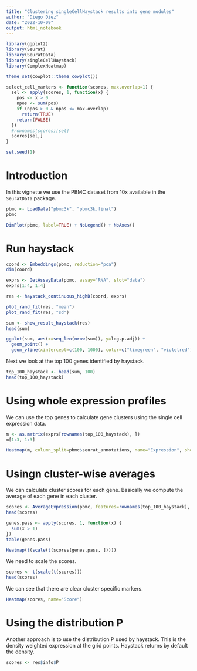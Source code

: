 ---
title: "Clustering singleCellHaystack results into gene modules"
author: "Diego Diez"
date: "2022-10-09"
output: html_notebook
---

```{r setup}
library(ggplot2)
library(Seurat)
library(SeuratData)
library(singleCellHaystack)
library(ComplexHeatmap)

theme_set(cowplot::theme_cowplot())

select_cell_markers <- function(scores, max.overlap=1) {
  sel <- apply(scores, 1, function(x) {
    pos <- x > 0
    npos <- sum(pos)
    if (npos > 0 & npos <= max.overlap)
      return(TRUE)
    return(FALSE)
  })
  #rownames(scores)[sel]
  scores[sel,]
}

set.seed(1)
```

# Introduction

In this vignette we use the PBMC dataset from 10x available in the `SeuratData` package.

```{r}
pbmc <- LoadData("pbmc3k", "pbmc3k.final")
pbmc
```

```{r}
DimPlot(pbmc, label=TRUE) + NoLegend() + NoAxes()
```

# Run haystack

```{r}
coord <- Embeddings(pbmc, reduction="pca")
dim(coord)
```

```{r}
exprs <- GetAssayData(pbmc, assay="RNA", slot="data")
exprs[1:4, 1:4]
```

```{r}
res <- haystack_continuous_highD(coord, exprs)
```

```{r}
plot_rand_fit(res, "mean")
plot_rand_fit(res, "sd")
```

```{r}
sum <- show_result_haystack(res)
head(sum)
```

```{r}
ggplot(sum, aes(x=seq_len(nrow(sum)), y=log.p.adj)) +
  geom_point() + 
  geom_vline(xintercept=c(100, 1000), color=c("limegreen", "violetred"))
```

Next we look at the top 100 genes identified by haystack.

```{r}
top_100_haystack <- head(sum, 100)
head(top_100_haystack)
```

# Using whole expression profiles

We can use the top genes to calculate gene clusters using the single cell expression data.

```{r}
m <- as.matrix(exprs[rownames(top_100_haystack), ])
m[1:3, 1:3]
```

```{r fig.width=4, fig.height=8}
Heatmap(m, column_split=pbmc$seurat_annotations, name="Expression", show_column_names=FALSE, column_title_rot=45)
```

# Usingn cluster-wise averages

We can calculate cluster scores for each gene. Basically we compute the average of each gene in each cluster.

```{r}
scores <- AverageExpression(pbmc, features=rownames(top_100_haystack), assays="RNA")[["RNA"]]
head(scores)
```
```{r}
genes.pass <- apply(scores, 1, function(x) {
  sum(x > 1)
})
table(genes.pass)
```

```{r}
Heatmap(t(scale(t(scores[genes.pass, ]))))
```

We need to scale the scores.

```{r}
scores <- t(scale(t(scores)))
head(scores)
```
We can see that there are clear cluster specific markers.

```{r fig.width=4, fig.height=8}
Heatmap(scores, name="Score")
```
# Using the distribution P

Another approach is to use the distribution P used by haystack. This is the density weighted expression at the grid points. Haystack returns by default the density.

```{r}
scores <- res$info$P
```

